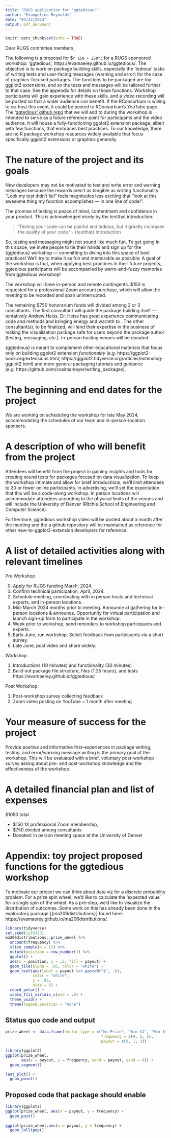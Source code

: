 ```yaml
---
title: "RUGS application for 'ggtedious'"
author: "Evangeline Reynolds"
date: "04/22/2024"
output: pdf_document
---
```


<!-- \hypersetup{colorlinks,urlcolor=blue} -->
<!-- \usepackage{xcolor} -->
<!-- \usepackage[normalem]{ulem} -->
<!-- \useunder{\uline}{\ulined}{}% -->
<!-- \DeclareUrlCommand{\bulurl}{\def\UrlFont{\ttfamily\color{blue}\ulined}} -->

```r
knitr::opts_chunk$set(echo = TRUE)
```

Dear RUGS committee members,

The following is a proposal for $`r 150 + 250*3` for a RUGS sponsored workshop: 'ggtedious', https://evamaerey.github.io/ggtedious/.  The objective is to work on package building skills, especially the 'tedious' tasks of writing tests and user-facing messages (warning and error) for the case of graphics-focused packages.  The functions to be packaged are toy ggplot2 extensions, and so the tests and messages will be tailored further to that case. See the appendix for details on those functions.  Workshop participants will gain experience with these skills, and a *video* recording will be posted so that a wider audience can benefit. If the RConsortium is willing to co-host this event, it could be posted to RConsortium's YouTube page.  The ['ggtedious' github repo](https://github.com/EvaMaeRey/ggtedious) that we will add to during the workshop is intended to serve as a future reference point for participants and the video audience.  It will house a fully-functioning ggplot2 extension package, albeit with few functions, that embraces best practices. To our knowledge, there are no R package workshop resources widely available that focus specifically  ggplot2 extensions or graphics generally. 

# The nature of the project and its goals

New developers may not be motivated to test and write error and warning messages because the rewards aren't as tangible as writing functionality. "Look my test didn't fail" feels magnitudes less exciting that "look at this awesome thing my function accomplishes --- in one line of code!".  

The promise of testing is peace of mind, contentment and confidence in your product.  This is acknowledged nicely by the testthat introduction:  

> 'Testing your code can be painful and tedious, but it greatly increases the quality of your code.'  - {testthat} introduction

So, testing and messaging might not sound like much fun.  To get going in this space, we invite people to tie their hands and sign up for the  {ggtedious} workshop --- committing to diving into this space of best practices!  We'll try to make it as fun and memorable as possible:  A goal of the workshop is that, when applying best practices in their future projects, ggtedious participants will be accompanied by warm-and-fuzzy memories from ggtedious workshop!  

The workshop will have in-person and remote contingents.  $150 is requested for a professional Zoom account purchase, which will allow the meeting to be recorded and span uninterrupted.

The remaining $750 honorarium funds will divided among 2 or 3 consultants.  The first consultant will guide the package building itself --- tentatively Andrew Heiss.  Dr. Heiss has great experience communicating code and methods and bringing energy and warmth to \href{https://www.youtube.com/@AndrewHeiss/videos}{virtual formats}.  The other consultant(s), to be finalized, will lend their expertise in the business of making the visualization package safe for users beyond the package author (testing, messaging, etc.).  In-person hosting venues will be donated.

{ggtedious} is meant to complement other educational materials that focus only on building ggplot2 extension *functionality* (e.g. https://ggplot2-book.org/extensions.html; https://ggplot2.tidyverse.org/articles/extending-ggplot2.html) and more general packaging tutorials and guidance (e.g. https://github.com/cosimameyer/writing_packages).

<!-- The workshop repo readme will also 'quote back' .R functions and tests so that the workshop lessons learned can be captured in a single narrative README.rmd, but also live in a viable package.  See this an example of this technique: https://github.com/EvaMaeRey/tidytitanic and https://github.com/EvaMaeRey/tidytitanic/blob/0dc3ce18b63842587243b191fcf23b978ce56c61/README.Rmd#L94 -->


# The beginning and end dates for the project

We are working on scheduling the workshop for late May 2024, accommodating the schedules of our team and in-person-location sponsors.

# A description of who will benefit from the project

Attendees will benefit from the project in gaining insights and tools for creating sound tests for packages focused on data visualization.  To keep the workshop intimate and allow for brief introductions, we'll limit attendees to 20 or fewer online participants.  In advertising, we'll set the expectation that this will be a code-along workshop.  In person locations will accommodate attendees according to the physical limits of the venues and will include the University of Denver (Ritchie School of Engineering and Computer Science).

Furthermore, ggtedious workshop video will be posted about a month after the meeting and the a github repository will be maintained as reference for other new-to-ggplot2-extension developers for reference. 

# A list of detailed activities along with relevant timelines

Pre Workshop

0. Apply for RUGS funding March, 2024.
1. Confirm technical participation, April, 2024.
2. Schedule meeting, coordinating with in person hosts and technical experts, and in-person locations.
3. Mid-March 2024 months prior to meeting. Announce at gathering for in-person locations & announce. Opportunity for virtual participation and launch sign-up form to participate in the workshop.
7. Week prior to workshop, send reminders to workshop participants and experts.
8. Early June, run workshop. Solicit feedback from participants via a short survey.
9. Late June, post video and share widely.


Workshop

1. Introductions (10 minutes) and functionality (30 minutes)
2. Build out package file structure, files (1.25 hours), and tests
 https://evamaerey.github.io/ggtedious/

Post Workshop: 

1. Post-workshop survey collecting feedback
2. Zoom video posting on YouTube ~ 1 month after meeting

# Your measure of success for the project

Provide positive and informative first-experiences in package writing, testing, and error/warning message writing is the primary goal of the workshop.  This will be evaluated with a brief, voluntary post-workshop survey asking about pre- and post-workshop knowledge and the effectiveness of the workshop. 

# A detailed financial plan and list of expenses

$1050 total

- $150 1X professional Zoom membership, 
- $750 divided among consultants
- Donated: In person meeting space at the University of Denver

# Appendix: toy project proposed functions for the ggtedious workshop

To motivate our project we can think about data viz for a discrete probability problem.  For a prize spin wheel, we'd like to calculate the 'expected value' for a single spin of the wheel.  As a pre-step, we'd like to visualize the distribution of outcomes.  Some work on this has already been done in the exploratory package [{ma206distributions}] found here: https://evamaerey.github.io/ma206distributions/.

```r
library(tidyverse)
set.seed(1243323)
ma206distributions::prize_wheel %>% 
  uncount(frequency) %>% 
  slice_sample(n = 12) %>% 
  mutate(position = row_number()) %>% 
  ggplot() + 
  aes(x = position, y = .5, fill = payout) + 
  geom_tile(alpha = .85, color = "white") + 
  geom_text(aes(label = payout %>% paste0("$", .)), 
            color = "white", 
            y = .85,
            size = 6) + 
  coord_polar() +
  scale_fill_viridis_c(end = .8) +
  theme_void() + 
  theme(legend.position = "none") 
```

## Status quo code and output

```r
prize_wheel <- data.frame(sector_type = c("No Prize", "Win $1", "Win $3"),
                                          frequency = c(9, 1, 2), 
                                          payout = c(0, 1, 3))

library(ggplot2)
ggplot(prize_wheel,
       aes(x = payout, y = frequency, xend = payout, yend = 0)) + 
  geom_segment()

last_plot() + 
  geom_point()
```

## Proposed code that package should enable

```r
library(ggplot2)
ggplot(prize_wheel, aes(x = payout, y = frequency) + 
  geom_post()
  
ggplot(prize_wheel,aes(x = payout, y = frequency) + 
  geom_lollipop()
```

